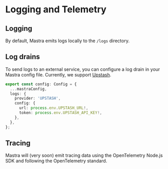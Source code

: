 # Logging and Telemetry

## Logging

By default, Mastra emits logs locally to the `/logs` directory.

## Log drains

To send logs to an external service, you can configure a log drain in your Mastra config file. Currently, we support [Upstash](https://upstash.com/).

```ts filename="mastra.config.ts"
export const config: Config = {
  ...mastraConfig,
  logs: {
    provider: 'UPSTASH',
    config: {
      url: process.env.UPSTASH_URL!,
      token: process.env.UPSTASH_API_KEY!,
    },
  },
};
```

## Tracing

Mastra will (very soon) emit tracing data using the OpenTelemetry Node.js SDK and following the OpenTelemetry standard.
